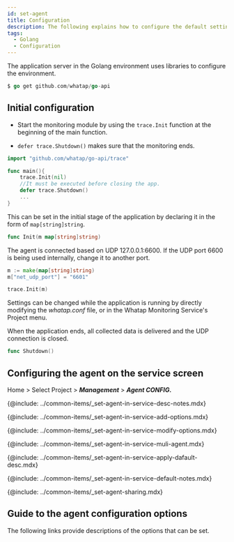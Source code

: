 ```yaml
---
id: set-agent
title: Configuration
description: The following explains how to configure the default settings of the Golang agent.
tags:
  - Golang
  - Configuration
---
```


The application server in the Golang environment uses libraries to configure the environment.

```go title='라이브러리 다운로드'
$ go get github.com/whatap/go-api
```

## Initial configuration

-   Start the monitoring module by using the `trace.Init` function at the beginning of the main function.

-   `defer trace.Shutdown()` makes sure that the monitoring ends.

```go title='GO'
import "github.com/whatap/go-api/trace"

func main(){
    trace.Init(nil)
    //It must be executed before closing the app.
    defer trace.Shutdown()
	...
}
```

This can be set in the initial stage of the application by declaring it in the form of `map[string]string`.

```go title='GO'
func Init(m map[string]string)
```

The agent is connected based on UDP 127.0.0.1:6600. If the UDP port 6600 is being used internally, change it to another port.

```go title='GO'
m := make(map[string]string)
m["net_udp_port"] = "6601"

trace.Init(m)
```

Settings can be changed while the application is running by directly modifying the _whatap.conf_ file, or in the Whatap Monitoring Service's Project menu.

When the application ends, all collected data is delivered and the UDP connection is closed.

```go title='GO'
func Shutdown()
```


<!--서비스 화면에서 에이전트 설정하기 start-->

## Configuring the agent on the service screen

Home > Select Project > **_Management_** > **_Agent CONFIG._**


<Desc name='whatap.conf'/>

<!--Notes-->

{@include: ../common-items/_set-agent-in-service-desc-notes.mdx}

<!--옵션추가하기-->

{@include: ../common-items/_set-agent-in-service-add-options.mdx}  

<!--옵션 수정 또는 삭제 -->

{@include: ../common-items/_set-agent-in-service-modify-options.mdx}  

<!-- 여러에이전트 동시 적용 -->

{@include: ../common-items/_set-agent-in-service-muli-agent.mdx}

<!-- 에이전트 기본값 적용 -->

{@include: ../common-items/_set-agent-in-service-apply-dafault-desc.mdx}


<DefaultItems name='whatap.conf'/>

<!--Notes-->

{@include: ../common-items/_set-agent-in-service-default-notes.mdx}

<!--설정 공유하기-->

{@include: ../common-items/_set-agent-sharing.mdx}  

<!--서비스 화면에서 에이전트 설정하기 end-->

## Guide to the agent configuration options

The following links provide descriptions of the options that can be set.


<DocCardList/>
